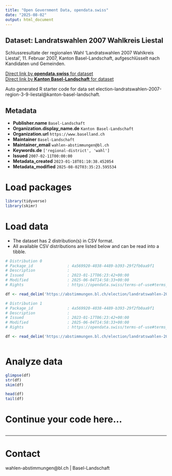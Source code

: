 ```yaml
---
title: "Open Government Data, opendata.swiss"
date: "2025-08-02"
output: html_document
---
```


## Dataset: Landratswahlen 2007 Wahlkreis Liestal

Schlussresultate der regionalen Wahl 'Landratswahlen 2007 Wahlkreis Liestal', 11. Februar 2007, Kanton Basel-Landschaft, aufgeschlüsselt nach Kandidaten und Gemeinden.

[Direct link by **opendata.swiss** for dataset](https://opendata.swiss/de/dataset/landratswahlen-2007-wahlkreis-liestal)<br>
[Direct link by **Kanton Basel-Landschaft** for dataset](https://abstimmungen.bl.ch/election/landratswahlen-2007-region-3-9-liestal/data)

Auto generated R starter code for data set election-landratswahlen-2007-region-3-9-liestal@kanton-basel-landschaft.

## Metadata

- **Publisher.name** `Basel-Landschaft`
- **Organization.display_name.de** `Kanton Basel-Landschaft`
- **Organization.url** `https://www.baselland.ch`
- **Maintainer** `Basel-Landschaft`
- **Maintainer_email** `wahlen-abstimmungen@bl.ch`
- **Keywords.de** `['regional-district', 'wahl']`
- **Issued** `2007-02-11T00:00:00`
- **Metadata_created** `2023-01-18T01:10:38.452054`
- **Metadata_modified** `2025-08-02T03:35:23.595534`


# Load packages

```r

library(tidyverse)
library(skimr)

```

# Load data

-   The dataset has 2 distribution(s) in CSV format.
-   All available CSV distributions are listed below and can be read into a tibble.

```r

# Distribution 0
# Package_id               : 4a569920-4038-4489-b393-29f2fb0aa9f1
# Description              : 
# Issued                   : 2023-01-17T06:23:42+00:00
# Modified                 : 2025-06-04T14:58:33+00:00
# Rights                   : https://opendata.swiss/terms-of-use#terms_by

df <- read_delim('https://abstimmungen.bl.ch/election/landratswahlen-2007-region-3-9-liestal/data-parties-csv')

# Distribution 1
# Package_id               : 4a569920-4038-4489-b393-29f2fb0aa9f1
# Description              : 
# Issued                   : 2023-01-17T06:23:42+00:00
# Modified                 : 2025-06-04T14:58:33+00:00
# Rights                   : https://opendata.swiss/terms-of-use#terms_by

df <- read_delim('https://abstimmungen.bl.ch/election/landratswahlen-2007-region-3-9-liestal/data-csv')



```

# Analyze data

```r

glimpse(df)
str(df)
skim(df)

head(df)
tail(df)

```

# Continue your code here...

```r

```

------------------------------------------------------------------------

# Contact

wahlen-abstimmungen@bl.ch | Basel-Landschaft
